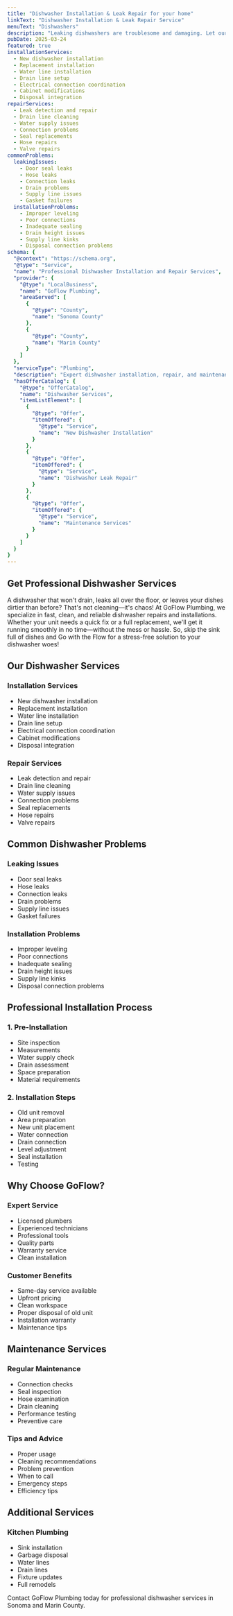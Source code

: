 ```yaml
---
title: "Dishwasher Installation & Leak Repair for your home"
linkText: "Dishwasher Installation & Leak Repair Service"
menuText: "Dishwashers"
description: "Leaking dishwashers are troublesome and damaging. Let our expert plumbers repair the leak or replace your dishwasher, if you are ready, with upfront pricing."
pubDate: 2025-03-24
featured: true
installationServices:
  - New dishwasher installation
  - Replacement installation
  - Water line installation
  - Drain line setup
  - Electrical connection coordination
  - Cabinet modifications
  - Disposal integration
repairServices:
  - Leak detection and repair
  - Drain line cleaning
  - Water supply issues
  - Connection problems
  - Seal replacements
  - Hose repairs
  - Valve repairs
commonProblems:
  leakingIssues:
    - Door seal leaks
    - Hose leaks
    - Connection leaks
    - Drain problems
    - Supply line issues
    - Gasket failures
  installationProblems:
    - Improper leveling
    - Poor connections
    - Inadequate sealing
    - Drain height issues
    - Supply line kinks
    - Disposal connection problems
schema: {
  "@context": "https://schema.org",
  "@type": "Service",
  "name": "Professional Dishwasher Installation and Repair Services",
  "provider": {
    "@type": "LocalBusiness",
    "name": "GoFlow Plumbing",
    "areaServed": [
      {
        "@type": "County",
        "name": "Sonoma County"
      },
      {
        "@type": "County",
        "name": "Marin County"
      }
    ]
  },
  "serviceType": "Plumbing",
  "description": "Expert dishwasher installation, repair, and maintenance services including leak detection, drain line cleaning, and new installations. Professional service with upfront pricing.",
  "hasOfferCatalog": {
    "@type": "OfferCatalog",
    "name": "Dishwasher Services",
    "itemListElement": [
      {
        "@type": "Offer",
        "itemOffered": {
          "@type": "Service",
          "name": "New Dishwasher Installation"
        }
      },
      {
        "@type": "Offer",
        "itemOffered": {
          "@type": "Service",
          "name": "Dishwasher Leak Repair"
        }
      },
      {
        "@type": "Offer",
        "itemOffered": {
          "@type": "Service",
          "name": "Maintenance Services"
        }
      }
    ]
  }
}
---
```


<article itemScope itemType="https://schema.org/Service">
<h1 itemProp="name">Get Professional Dishwasher Services</h1>

<div itemProp="description">
  <p>
    A dishwasher that won't drain, leaks all over the floor, or leaves your dishes dirtier than before? That's not cleaning—it's chaos! At GoFlow Plumbing, we specialize in fast, clean, and reliable dishwasher repairs and installations. Whether your unit needs a quick fix or a full replacement, we'll get it running smoothly in no time—without the mess or hassle. So, skip the sink full of dishes and Go with the Flow for a stress-free solution to your dishwasher woes!
  </p>
</div>

<section itemScope itemType="https://schema.org/OfferCatalog">
  <h2>Our Dishwasher Services</h2>

  <div>
    <h3>Installation Services</h3>
    <ul itemProp="itemListElement">
      <li itemScope itemType="https://schema.org/Offer">
        <span itemProp="itemOffered" itemScope itemType="https://schema.org/Service">
          <span itemProp="name">New dishwasher installation</span>
        </span>
      </li>
      <li itemScope itemType="https://schema.org/Offer">
        <span itemProp="itemOffered" itemScope itemType="https://schema.org/Service">
          <span itemProp="name">Replacement installation</span>
        </span>
      </li>
      <li itemScope itemType="https://schema.org/Offer">
        <span itemProp="itemOffered" itemScope itemType="https://schema.org/Service">
          <span itemProp="name">Water line installation</span>
        </span>
      </li>
      <li itemScope itemType="https://schema.org/Offer">
        <span itemProp="itemOffered" itemScope itemType="https://schema.org/Service">
          <span itemProp="name">Drain line setup</span>
        </span>
      </li>
      <li itemScope itemType="https://schema.org/Offer">
        <span itemProp="itemOffered" itemScope itemType="https://schema.org/Service">
          <span itemProp="name">Electrical connection coordination</span>
        </span>
      </li>
      <li itemScope itemType="https://schema.org/Offer">
        <span itemProp="itemOffered" itemScope itemType="https://schema.org/Service">
          <span itemProp="name">Cabinet modifications</span>
        </span>
      </li>
      <li itemScope itemType="https://schema.org/Offer">
        <span itemProp="itemOffered" itemScope itemType="https://schema.org/Service">
          <span itemProp="name">Disposal integration</span>
        </span>
      </li>
    </ul>
  </div>

  <div>
    <h3>Repair Services</h3>
    <ul itemProp="itemListElement">
      <li itemScope itemType="https://schema.org/Offer">
        <span itemProp="itemOffered" itemScope itemType="https://schema.org/Service">
          <span itemProp="name">Leak detection and repair</span>
        </span>
      </li>
      <li itemScope itemType="https://schema.org/Offer">
        <span itemProp="itemOffered" itemScope itemType="https://schema.org/Service">
          <span itemProp="name">Drain line cleaning</span>
        </span>
      </li>
      <li itemScope itemType="https://schema.org/Offer">
        <span itemProp="itemOffered" itemScope itemType="https://schema.org/Service">
          <span itemProp="name">Water supply issues</span>
        </span>
      </li>
      <li itemScope itemType="https://schema.org/Offer">
        <span itemProp="itemOffered" itemScope itemType="https://schema.org/Service">
          <span itemProp="name">Connection problems</span>
        </span>
      </li>
      <li itemScope itemType="https://schema.org/Offer">
        <span itemProp="itemOffered" itemScope itemType="https://schema.org/Service">
          <span itemProp="name">Seal replacements</span>
        </span>
      </li>
      <li itemScope itemType="https://schema.org/Offer">
        <span itemProp="itemOffered" itemScope itemType="https://schema.org/Service">
          <span itemProp="name">Hose repairs</span>
        </span>
      </li>
      <li itemScope itemType="https://schema.org/Offer">
        <span itemProp="itemOffered" itemScope itemType="https://schema.org/Service">
          <span itemProp="name">Valve repairs</span>
        </span>
      </li>
    </ul>
  </div>
</section>

<section itemScope itemType="https://schema.org/Service">
  <h2>Common Dishwasher Problems</h2>

  <div>
    <h3>Leaking Issues</h3>
    <ul itemProp="serviceOutput">
      <li>Door seal leaks</li>
      <li>Hose leaks</li>
      <li>Connection leaks</li>
      <li>Drain problems</li>
      <li>Supply line issues</li>
      <li>Gasket failures</li>
    </ul>
  </div>

  <div>
    <h3>Installation Problems</h3>
    <ul itemProp="serviceOutput">
      <li>Improper leveling</li>
      <li>Poor connections</li>
      <li>Inadequate sealing</li>
      <li>Drain height issues</li>
      <li>Supply line kinks</li>
      <li>Disposal connection problems</li>
    </ul>
  </div>
</section>

<section itemScope itemType="https://schema.org/HowTo">
  <h2 itemProp="name">Professional Installation Process</h2>

  <div itemProp="step" itemScope itemType="https://schema.org/HowToStep">
    <h3 itemProp="name">1. Pre-Installation</h3>
    <div itemProp="itemListElement" itemScope itemType="https://schema.org/HowToDirection">
      <ul>
        <li>Site inspection</li>
        <li>Measurements</li>
        <li>Water supply check</li>
        <li>Drain assessment</li>
        <li>Space preparation</li>
        <li>Material requirements</li>
      </ul>
    </div>
  </div>

  <div itemProp="step" itemScope itemType="https://schema.org/HowToStep">
    <h3 itemProp="name">2. Installation Steps</h3>
    <div itemProp="itemListElement" itemScope itemType="https://schema.org/HowToDirection">
      <ul>
        <li>Old unit removal</li>
        <li>Area preparation</li>
        <li>New unit placement</li>
        <li>Water connection</li>
        <li>Drain connection</li>
        <li>Level adjustment</li>
        <li>Seal installation</li>
        <li>Testing</li>
      </ul>
    </div>
  </div>
</section>

<section itemScope itemType="https://schema.org/LocalBusiness">
  <h2>Why Choose GoFlow?</h2>

  <div>
    <h3>Expert Service</h3>
    <ul itemProp="hasOfferCatalog" itemScope itemType="https://schema.org/OfferCatalog">
      <li itemProp="itemListElement" itemScope itemType="https://schema.org/Offer">
        <span itemProp="itemOffered" itemScope itemType="https://schema.org/Service">
          <span itemProp="name">Licensed plumbers</span>
        </span>
      </li>
      <li itemProp="itemListElement" itemScope itemType="https://schema.org/Offer">
        <span itemProp="itemOffered" itemScope itemType="https://schema.org/Service">
          <span itemProp="name">Experienced technicians</span>
        </span>
      </li>
      <li itemProp="itemListElement" itemScope itemType="https://schema.org/Offer">
        <span itemProp="itemOffered" itemScope itemType="https://schema.org/Service">
          <span itemProp="name">Professional tools</span>
        </span>
      </li>
      <li itemProp="itemListElement" itemScope itemType="https://schema.org/Offer">
        <span itemProp="itemOffered" itemScope itemType="https://schema.org/Service">
          <span itemProp="name">Quality parts</span>
        </span>
      </li>
      <li itemProp="itemListElement" itemScope itemType="https://schema.org/Offer">
        <span itemProp="itemOffered" itemScope itemType="https://schema.org/Service">
          <span itemProp="name">Warranty service</span>
        </span>
      </li>
      <li itemProp="itemListElement" itemScope itemType="https://schema.org/Offer">
        <span itemProp="itemOffered" itemScope itemType="https://schema.org/Service">
          <span itemProp="name">Clean installation</span>
        </span>
      </li>
    </ul>
  </div>

  <div>
    <h3>Customer Benefits</h3>
    <ul itemProp="hasOfferCatalog" itemScope itemType="https://schema.org/OfferCatalog">
      <li itemProp="itemListElement" itemScope itemType="https://schema.org/Offer">
        <span itemProp="itemOffered" itemScope itemType="https://schema.org/Service">
          <span itemProp="name">Same-day service available</span>
        </span>
      </li>
      <li itemProp="itemListElement" itemScope itemType="https://schema.org/Offer">
        <span itemProp="itemOffered" itemScope itemType="https://schema.org/Service">
          <span itemProp="name">Upfront pricing</span>
        </span>
      </li>
      <li itemProp="itemListElement" itemScope itemType="https://schema.org/Offer">
        <span itemProp="itemOffered" itemScope itemType="https://schema.org/Service">
          <span itemProp="name">Clean workspace</span>
        </span>
      </li>
      <li itemProp="itemListElement" itemScope itemType="https://schema.org/Offer">
        <span itemProp="itemOffered" itemScope itemType="https://schema.org/Service">
          <span itemProp="name">Proper disposal of old unit</span>
        </span>
      </li>
      <li itemProp="itemListElement" itemScope itemType="https://schema.org/Offer">
        <span itemProp="itemOffered" itemScope itemType="https://schema.org/Service">
          <span itemProp="name">Installation warranty</span>
        </span>
      </li>
      <li itemProp="itemListElement" itemScope itemType="https://schema.org/Offer">
        <span itemProp="itemOffered" itemScope itemType="https://schema.org/Service">
          <span itemProp="name">Maintenance tips</span>
        </span>
      </li>
    </ul>
  </div>
</section>

<section itemScope itemType="https://schema.org/Service">
  <h2>Maintenance Services</h2>

  <div>
    <h3>Regular Maintenance</h3>
    <ul itemProp="serviceOutput">
      <li>Connection checks</li>
      <li>Seal inspection</li>
      <li>Hose examination</li>
      <li>Drain cleaning</li>
      <li>Performance testing</li>
      <li>Preventive care</li>
    </ul>
  </div>

  <div>
    <h3>Tips and Advice</h3>
    <ul itemProp="serviceOutput">
      <li>Proper usage</li>
      <li>Cleaning recommendations</li>
      <li>Problem prevention</li>
      <li>When to call</li>
      <li>Emergency steps</li>
      <li>Efficiency tips</li>
    </ul>
  </div>
</section>

<section itemScope itemType="https://schema.org/OfferCatalog">
  <h2>Additional Services</h2>

  <div>
    <h3>Kitchen Plumbing</h3>
    <ul itemProp="itemListElement">
      <li itemScope itemType="https://schema.org/Offer">
        <span itemProp="itemOffered" itemScope itemType="https://schema.org/Service">
          <span itemProp="name">Sink installation</span>
        </span>
      </li>
      <li itemScope itemType="https://schema.org/Offer">
        <span itemProp="itemOffered" itemScope itemType="https://schema.org/Service">
          <span itemProp="name">Garbage disposal</span>
        </span>
      </li>
      <li itemScope itemType="https://schema.org/Offer">
        <span itemProp="itemOffered" itemScope itemType="https://schema.org/Service">
          <span itemProp="name">Water lines</span>
        </span>
      </li>
      <li itemScope itemType="https://schema.org/Offer">
        <span itemProp="itemOffered" itemScope itemType="https://schema.org/Service">
          <span itemProp="name">Drain lines</span>
        </span>
      </li>
      <li itemScope itemType="https://schema.org/Offer">
        <span itemProp="itemOffered" itemScope itemType="https://schema.org/Service">
          <span itemProp="name">Fixture updates</span>
        </span>
      </li>
      <li itemScope itemType="https://schema.org/Offer">
        <span itemProp="itemOffered" itemScope itemType="https://schema.org/Service">
          <span itemProp="name">Full remodels</span>
        </span>
      </li>
    </ul>
  </div>
</section>

<section itemScope itemType="https://schema.org/ContactPoint">
  <p>
    Contact GoFlow Plumbing today for professional dishwasher services in Sonoma and Marin County.
  </p>
</section>
</article>
